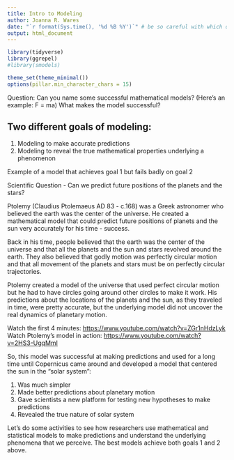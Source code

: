 ```yaml
---
title: Intro to Modeling
author: Joanna R. Wares
date: "`r format(Sys.time(), '%d %B %Y')`" # be so careful with which quotes you are using
output: html_document
---
```


```r
library(tidyverse)
library(ggrepel)
#library(smodels)

theme_set(theme_minimal())
options(pillar.min_character_chars = 15)
```

Question: Can you name some successful mathematical models? (Here’s an example: F = ma)
What makes the model successful? 


## Two different goals of modeling:
#. Modeling to make accurate predictions
#. Modeling to reveal the true mathematical properties underlying a phenomenon


Example of a model that achieves goal 1 but fails badly on goal 2

Scientific Question - Can we predict future positions of the planets and the stars?

Ptolemy (Claudius Ptolemaeus AD 83 - c.168) was a Greek astronomer who believed the earth was the center of the universe.  He created a mathematical model that could predict future positions of planets and the sun very accurately for his time - success.

Back in his time, people believed that the earth was the center of the universe and that all the planets and the sun and stars revolved around the earth. They also believed that godly motion was perfectly circular motion and that all movement of the planets and stars must be on perfectly circular trajectories.

Ptolemy created a model of the universe that used perfect circular motion but he had to have circles going around other circles to make it work. His predictions about the locations of the planets and the sun, as they traveled in time, were pretty accurate, but the underlying model did not uncover the real dynamics of planetary motion.


Watch the first 4 minutes: [https://www.youtube.com/watch?v=ZGr1nHdzLyk](https://www.youtube.com/watch?v=ZGr1nHdzLyk)
Watch Ptolemy’s model in action: [https://www.youtube.com/watch?v=2HS3-UgqMmI](https://www.youtube.com/watch?v=2HS3-UgqMmI)

So, this model was successful at making predictions and used for a long time until Copernicus came around and developed a model that centered the sun in the “solar system”:

#. Was much simpler
#. Made better predictions about planetary motion
#. Gave scientists a new platform for testing new hypotheses to make predictions
#. Revealed the true nature of solar system

Let’s do some activities to see how researchers use mathematical and statistical models to make predictions and understand the underlying phenomena that we perceive. The best models achieve both goals 1 and 2 above. 




